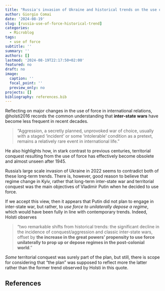```yaml
---
title: "Russia's invasion of Ukraine and historical trends on the use of force"
author: Giorgio Comai
date: '2024-08-19'
slug: [russia-use-of-force-historical-trend]
categories:
  - Microblog
tags:
  - use of force
subtitle: ''
summary: ''
authors: []
lastmod: '2024-08-19T22:17:50+02:00'
featured: no
draft: no
image:
  caption: ''
  focal_point: ''
  preview_only: no
projects: []
bibliography: references.bib
---
```


Reflecting on major changes in the use of force in international relations, @holsti2016 records the common understanding that **inter-state wars** have become less frequent in recent decades.

> "Aggression, a secretly planned, unprovoked war of choice, usually with a staged ‘incident’ or some ‘intolerable’ condition as a pretext, remains a relatively rare event in international life."

He also highlights how, in stark contrast to previous centuries, territorial conquest resulting from the use of force has effectively become obsolete and almost unseen after 1945.

Russia's large scale invasion of Ukraine in 2022 seems to contradict both of these long-term trends. There is, however, good reason to believe that regime change in Kyiv, rather that long-term inter-state war and territorial conquest was the main objectives of Vladimir Putin when he decided to use force.

If we accept this view, then it appears that Putin did not plan to engage in inter-state war, but rather, to *use force to unilaterally depose a regime*, which would have been fully in line with contemporary trends. Indeed, Holsti observes

> "two remarkable shifts from historical trends: the significant decline in the incidence of conquest/aggression and classic inter-state wars, offset by **the increase in the great powers’ propensity to use force unilaterally to prop up or depose regimes in the post-colonial world**."

*Some* territorial conquest was surely part of the plan, but still, there is scope for considering that "the plan" was supposed to reflect more the latter rather than the former trend observed by Holsti in this quote.

## References
